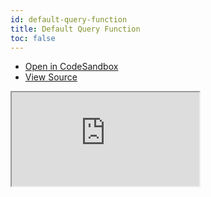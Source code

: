 ```yaml
---
id: default-query-function
title: Default Query Function
toc: false
---
```


- [Open in CodeSandbox](https://codesandbox.io/s/github/tannerlinsley/react-query/tree/main/examples/default-query-function)
- [View Source](https://github.com/tannerlinsley/react-query/tree/main/examples/default-query-function)

<iframe
  src="https://codesandbox.io/embed/github/tannerlinsley/react-query/tree/main/examples/default-query-function?autoresize=1&fontsize=14&theme=dark"
  title="tannerlinsley/react-query: default-query-function"
  sandbox="allow-forms allow-modals allow-popups allow-presentation allow-same-origin allow-scripts"
  style={{
    width: '100%',
    height: '80vh',
    border: '0',
    borderRadius: 8,
    overflow: 'hidden',
    position: 'static',
    zIndex: 0,
  }}
></iframe>
